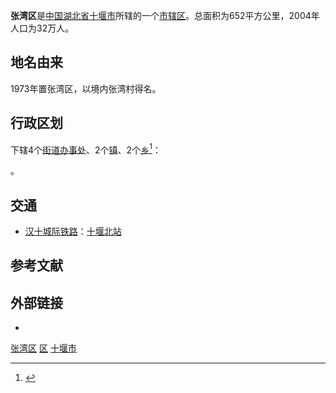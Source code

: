 {{Infobox China County
|Belong = [[湖北省|湖北省]][[十堰市|十堰市]]
}}
'''张湾区'''是[[中国|中国]][[湖北省|湖北省]][[十堰市|十堰市]]所辖的一个[[市辖区|市辖区]]。总面积为652平方公里，2004年人口为32万人。

==地名由来==
1973年置张湾区，以境内张湾村得名。

== 行政区划 ==
{{PAGENAMEBASE}}下辖4个[[街道办事处|街道办事处]]、2个[[行政建制镇|镇]]、2个[[乡_(中华人民共和国)|乡]]<ref>{{PRC admin/ref sgc|42/03/03}}</ref>：

{{PRC admin/children|42/03/03}}。

== 交通 ==
* {{rint|cn|CRH}}[[汉十城际铁路|汉十城际铁路]]：[[十堰北站|十堰北站]]

== 参考文献 ==
{{reflist}}

== 外部链接 ==
* {{Official website|http://www.zhangwan.gov.cn/|name=十堰市张湾区人民政府}}

{{张湾区行政区划}}
{{十堰市行政区划}}
{{湖北行政区划}}

[[Category:张湾区|]]
[[Category:十堰区县市|区]]
[[Category:湖北市辖区|十堰市]]